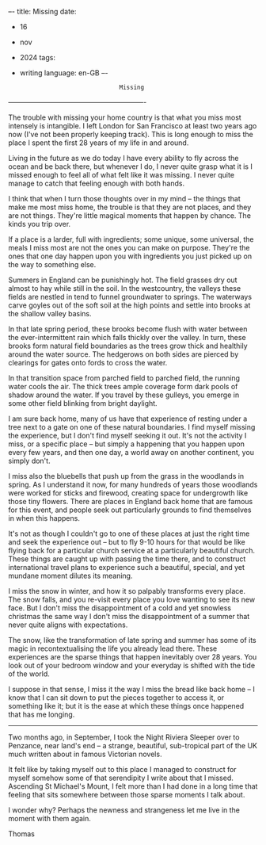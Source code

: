 –-
title: Missing
date:
  - 16
  - nov
  - 2024
tags:
  - writing
language: en-GB
–-

                                    Missing
–––––––––––––––––––––––––––––––––––––––-

The trouble with missing your home country is that what you miss most intensely
is intangible. I left London for San Francisco at least two years ago now (I've
not been properly keeping track). This is long enough to miss the place I spent
the first 28 years of my life in and around.

Living in the future as we do today I have every ability to fly across the
ocean and be back there, but whenever I do, I never quite grasp what it is I
missed enough to feel all of what felt like it was missing. I never quite
manage to catch that feeling enough with both hands.

I think that when I turn those thoughts over in my mind – the things that
make me most miss home, the trouble is that they are not places, and they are
not things. They're little magical moments that happen by chance. The kinds
you trip over.

If a place is a larder, full with ingredients; some unique, some universal,
the meals I miss most are not the ones you can make on purpose. They're the
ones that one day happen upon you with ingredients you just picked up on
the way to something else.

Summers in England can be punishingly hot. The field grasses dry out almost to
hay while still in the soil. In the westcountry, the valleys these fields are
nestled in tend to funnel groundwater to springs. The waterways carve goyles
out of the soft soil at the high points and settle into brooks at the shallow
valley basins.

In that late spring period, these brooks become flush with water between the
ever-intermittent rain which falls thickly over the valley. In turn, these
brooks form natural field boundaries as the trees grow thick and healthily
around the water source. The hedgerows on both sides are pierced by clearings
for gates onto fords to cross the water.

In that transition space from parched field to parched field, the running water
cools the air. The thick trees ample coverage form dark pools of shadow around
the water. If you travel by these gulleys, you emerge in some other field
blinking from bright daylight.

I am sure back home, many of us have that experience of resting under a tree
next to a gate on one of these natural boundaries. I find myself missing the
experience, but I don't find myself seeking it out. It's not the activity I
miss, or a specific place – but simply a happening that you happen upon every
few years, and then one day, a world away on another continent, you simply
don't.

I miss also the bluebells that push up from the grass in the woodlands in
spring. As I understand it now, for many hundreds of years those woodlands were
worked for sticks and firewood, creating space for undergrowth like those tiny
flowers. There are places in England back home that are famous for this event,
and people seek out particularly grounds to find themselves in when this
happens.

It's not as though I couldn't go to one of these places at just the right time
and seek the experience out – but to fly 9-10 hours for that would be like
flying back for a particular church service at a particularly beautiful church.
These things are caught up with passing the time there, and to construct
international travel plans to experience such a beautiful, special, and yet
mundane moment dilutes its meaning.

I miss the snow in winter, and how it so palpably transforms every place. The
snow falls, and you re-visit every place you love wanting to see its new face.
But I don't miss the disappointment of a cold and yet snowless christmas the
same way I don't miss the disappointment of a summer that never quite aligns
with expectations.

The snow, like the transformation of late spring and summer has some of its
magic in recontextualising the life you already lead there. These experiences
are the sparse things that happen inevitably over 28 years. You look out of
your bedroom window and your everyday is shifted with the tide of the world.

I suppose in that sense, I miss it the way I miss the bread like back home – I
know that I can sit down to put the pieces together to access it, or something
like it; but it is the ease at which these things once happened that has me
longing.

*******************************************************************************

Two months ago, in September, I took the Night Riviera Sleeper over to
Penzance, near land's end – a strange, beautiful, sub-tropical part of the UK
much written about in famous Victorian novels.

It felt like by taking myself out to this place I managed to construct for
myself somehow some of that serendipity I write about that I missed. Ascending
St Michael's Mount, I felt more than I had done in a long time that feeling
that sits somewhere between those sparse moments I talk about.

I wonder why? Perhaps the newness and strangeness let me live in the moment
with them again.

Thomas
